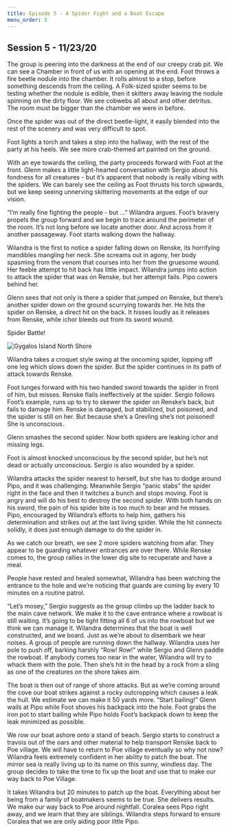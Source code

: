 ```yaml
---
title: Episode 5 - A Spider Fight and a Boat Escape
menu_order: 5
---
```


## Session 5 - 11/23/20

The group is peering into the darkness at the end of our creepy crab pit. We can see a Chamber in front of us with an opening at the end. Foot throws a fire beetle nodule into the chamber. It rolls almost to a stop, before something descends from the ceiling. A Folk-sized spider seems to be testing whether the nodule is edible, then it skitters away leaving the nodule spinning on the dirty floor. We see cobwebs all about and other detritus. The room must be bigger than the chamber we were in before.

Once the spider was out of the direct beetle-light, it easily blended into the rest of the scenery and was very difficult to spot.

Foot lights a torch and takes a step into the hallway, with the rest of the party at his heels. We see more crab-themed art painted on the ground.

With an eye towards the ceiling, the party proceeds forward with Foot at the front. Glenn makes a little light-hearted conversation with Sergio about his fondness for all creatures - but it’s apparent that nobody is really vibing with the spiders. We can barely see the ceiling as Foot thrusts his torch upwards, but we keep seeing unnerving skittering movements at the edge of our vision.

“I’m really fine fighting the people - but …” Wilandra argues. Foot’s bravery propels the group forward and we begin to trace around the perimeter of the room. It’s not long before we locate another door. And across from it another passageway. Foot starts walking down the hallway.

Wilandra is the first to notice a spider falling down on Renske, its horrifying mandibles mangling her neck. She screams out in agony, her body spasming from the venom that courses into her from the gruesome wound. Her feeble attempt to hit back has little impact. Wilandra jumps into action to attack the spider that was on Renske, but her attempt fails. Pipo cowers behind her.

Glenn sees that not only is there a spider that jumped on Renske, but there’s another spider down on the ground scurrying towards her. He hits the spider on Renske, a direct hit on the back. It hisses loudly as it releases from Renske, while ichor bleeds out from its sword wound.

Spider Battle!

![Gygalos Island North Shore](../../../images/story/spiderbattle01.png)

Wilandra takes a croquet style swing at the oncoming spider, lopping off one leg which slows down the spider. But the spider continues in its path of attack towards Renske.

Foot lunges forward with his two handed sword towards the spider in front of him, but misses. Renske flails ineffectively at the spider. Sergio follows Foot’s example, runs up to try to skewer the spider on Renske’s back, but fails to damage him. Renske is damaged, but stabilized, but poisoned, and the spider is still on her. But because she’s a Grevling she’s not poisoned! She is unconscious.

Glenn smashes the second spider. Now both spiders are leaking ichor and missing legs.

Foot is almost knocked unconscious by the second spider, but he’s not dead or actually unconscious. Sergio is also wounded by a spider.

Wilandra attacks the spider nearest to herself, but she has to dodge around Pipo, and it was challenging. Meanwhile Sergio “panic stabs” the spider right in the face and then it twitches a bunch and stops moving. Foot is angry and will do his best to destroy the second spider. With both hands on his sword, the pain of his spider bite is too much to bear and he misses. Pipo, encouraged by Wilandra’s efforts to help him, gathers his determination and strikes out at the last living spider. While the hit connects solidly, it does just enough damage to do the spider in.

As we catch our breath, we see 2 more spiders watching from afar. They appear to be guarding whatever entrances are over there. While Renske comes to, the group rallies in the lower dig site to recuperate and have a meal.

People have rested and healed somewhat, Wilandra has been watching the entrance to the hole and we’re noticing that guards are coming by every 10 minutes on a routine patrol.

“Let’s mosey,” Sergio suggests as the group climbs up the ladder back to the main cave network. We make it to the cave entrance where a rowboat is still waiting. It’s going to be tight fitting all 6 of us into the rowboat but we think we can manage it. Wilandra determines that the boat is well constructed, and we board. Just as we’re about to disembark we hear noises. A group of people are running down the hallway. Wilandra uses her pole to push off, barking harshly “Row! Row!” while Sergio and Glenn paddle the rowboat. If anybody comes too near in the water, Wilandra will try to whack them with the pole. Then she’s hit in the head by a rock from a sling as one of the creatures on the shore takes aim.

The boat is then out of range of shore attacks. But as we’re coming around the cove our boat strikes against a rocky outcropping which causes a leak the hull. We estimate we can make it 50 yards more. “Start bailing!” Glenn wails at Pipo while Foot shoves his backpack into the hole. Foot grabs the iron pot to start bailing while Pipo holds Foot’s backpack down to keep the leak minimized as possible.

We row our boat ashore onto a stand of beach. Sergio starts to construct a travois out of the oars and other material to help transport Renske back to Poe village. We will have to return to Poe village eventually so why not now? Wilandra feels extremely confident in her ability to patch the boat. The mirror sea is really living up to its name on this sunny, windless day. The group decides to take the time to fix up the boat and use that to make our way back to Poe Village.

It takes Wilandra but 20 minutes to patch up the boat. Everything about her being from a family of boatmakers seems to be true. She delivers results. We make our way back to Poe around nightfall. Coralea sees Pipo right away, and we learn that they are siblings. Wilandra steps forward to ensure Coralea that we are only aiding poor little Pipo.
